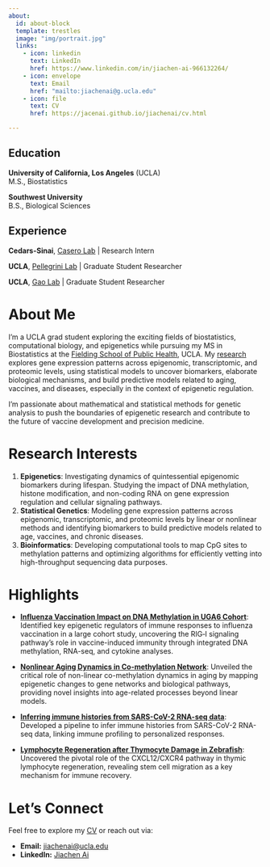 ```yaml
---
about:
  id: about-block
  template: trestles
  image: "img/portrait.jpg"
  links:
    - icon: linkedin
      text: LinkedIn
      href: https://www.linkedin.com/in/jiachen-ai-966132264/
    - icon: envelope
      text: Email
      href: "mailto:jiachenai@g.ucla.edu"
    - icon: file
      text: CV
      href: https://jacenai.github.io/jiachenai/cv.html

---
```



::: {#about-block}
## Education

**University of California, Los Angeles** (UCLA)  
M.S., Biostatistics

**Southwest University**  
B.S., Biological Sciences


## Experience

**Cedars-Sinai**, [Casero Lab](https://www.cedars-sinai.edu/health-sciences-university/research/labs/casero-lab.html) | Research Intern  

**UCLA**, [Pellegrini Lab](https://www.pellegrini.mcdb.ucla.edu/) | Graduate Student Researcher

**UCLA**, [Gao Lab](https://github.com/ThePeachLab) | Graduate Student Researcher 


:::


# About Me

I'm a UCLA grad student exploring the exciting fields of biostatistics, computational biology, and epigenetics while pursuing my MS in Biostatistics at the [Fielding School of Public Health](https://ph.ucla.edu/), UCLA. My [research](research.qmd) explores gene expression patterns across epigenomic, transcriptomic, and proteomic levels, using statistical models to uncover biomarkers, elaborate biological mechanisms, and build predictive models related to aging, vaccines, and diseases, especially in the context of epigenetic regulation.

I'm passionate about mathematical and statistical methods for genetic analysis to push the boundaries of epigenetic research and contribute to the future of vaccine development and precision medicine.



# Research Interests

1)  **Epigenetics**: Investigating dynamics of quintessential epigenomic biomarkers during lifespan. Studying the impact of DNA methylation, histone modification, and non-coding RNA on gene expression regulation and cellular signaling pathways.
2)  **Statistical Genetics**: Modeling gene expression patterns across epigenomic, transcriptomic, and proteomic levels by linear or nonlinear methods and identifying biomarkers to build predictive models related to age, vaccines, and chronic diseases.
3)  **Bioinformatics**: Developing computational tools to map CpG sites to methylation patterns and optimizing algorithms for efficiently vetting into high-throughput sequencing data purposes.



# Highlights


-  [**Influenza Vaccination Impact on DNA Methylation in UGA6 Cohort**](https://jacenai.github.io/jiachenai//research.html#influenza-vaccination-impact-on-dna-methylation-in-uga6-cohort): Identified key epigenetic regulators of immune responses to influenza vaccination in a large cohort study, uncovering the RIG‐I signaling pathway's role in vaccine-induced immunity through integrated DNA methylation, RNA-seq, and cytokine analyses.


-  [**Nonlinear Aging Dynamics in Co-methylation Network**](https://jacenai.github.io/jiachenai//research.html#nonlinear-aging-dynamics-in-co-methylation-network): Unveiled the critical role of non-linear co-methylation dynamics in aging by mapping epigenetic changes to gene networks and biological pathways, providing novel insights into age-related processes beyond linear models.

- [**Inferring immune histories from SARS-CoV-2 RNA-seq data**](https://jacenai.github.io/jiachenai//research.html#inferring-immune-histories-from-sars-cov-2-rna-seq-data): Developed a pipeline to infer immune histories from SARS-CoV-2 RNA-seq data, linking immune profiling to personalized responses.


-  [**Lymphocyte Regeneration after Thymocyte Damage in Zebrafish**](https://jacenai.github.io/jiachenai//research.html#lymphocyte-regeneration-after-thymocyte-damage-in-zebrafish-presentation-slides): Uncovered the pivotal role of the CXCL12/CXCR4 pathway in thymic lymphocyte regeneration, revealing stem cell migration as a key mechanism for immune recovery.



# Let's Connect

Feel free to explore my [CV](cv.qmd) or reach out via:

-   **Email:** [jiachenai\@ucla.edu](mailto:jiachenai@g.ucla.edu)
-   **LinkedIn:** [Jiachen Ai](https://www.linkedin.com/in/jiachen-ai-966132264/)


